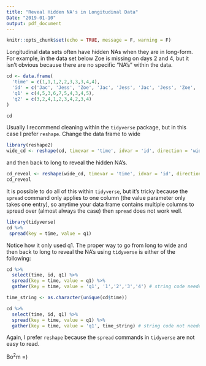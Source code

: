 ```yaml
---
title: "Reveal Hidden NA's in Longitudinal Data"
Date: "2019-01-10"
output: pdf_document
---
```



```r
knitr::opts_chunk$set(echo = TRUE, message = F, warning = F)
```

Longitudinal data sets often have hidden NAs when they are in long-form. For example, in the data set below Zoe is missing on days 2 and 4, but it isn't obvious because there are no specific "NA's" within the data.

```r
cd <- data.frame(
  'time' = c(1,1,1,2,2,3,3,3,4,4),
  'id' = c('Jac', 'Jess', 'Zoe', 'Jac', 'Jess', 'Jac', 'Jess', 'Zoe', 'Jac', 'Jess'),
  'q1' = c(4,5,3,6,7,5,4,3,4,5),
  'q2' = c(3,2,4,1,2,3,4,2,3,4)
)

cd
```

Usually I recommend cleaning within the `tidyverse` package, but in this case I prefer `reshape`. Change the data frame to wide

```r
library(reshape2)
wide_cd <- reshape(cd, timevar = 'time', idvar = 'id', direction = 'wide')
```

and then back to long to reveal the hidden NA's.

```r
cd_reveal <- reshape(wide_cd, timevar = 'time', idvar = 'id', direction = 'long')
cd_reveal
```

It is possible to do all of this within `tidyverse`, but it's tricky because the `spread` command only applies to one column (the value parameter only takes one entry), so anytime your data frame contains multiple columns to spread over (almost always the case) then `spread` does not work well.

```r
library(tidyverse)
cd %>%
 spread(key = time, value = q1)
```

Notice how it only used q1. The proper way to go from long to wide and then back to long to reveal the NA's using `tidyverse` is either of the following:

```r
cd %>%
  select(time, id, q1) %>%
  spread(key = time, value = q1) %>%
  gather(key = time, value = 'q1', '1','2','3','4') # string code needed
```

```r

time_string <- as.character(unique(cd$time))

cd %>%
  select(time, id, q1) %>%
  spread(key = time, value = q1) %>%
  gather(key = time, value = 'q1', time_string) # string code not needed due to pre-allocation
```

Again, I prefer `reshape` because the `spread` commands in `tidyverse` are not easy to read.

Bo$^2$m =)
